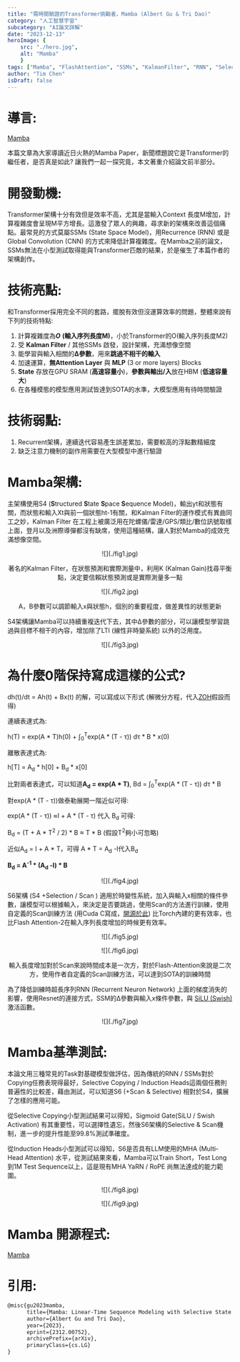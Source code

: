 ```yaml
---
title: "需時間驗證的Transformer挑戰者，Mamba (Albert Gu & Tri Dao)"
category: "人工智慧宇宙"
subcategory: "AI論文詳解"
date: "2023-12-13"
heroImage: { 
    src: "./hero.jpg",
    alt: "Mamba"
    }
tags: ["Mamba", "FlashAttention", "SSMs", "KalmanFilter", "RNN", "SelectionS6", "HardwareAware", "AI論文詳解", "基礎模型"]
author: "Tim Chen"
isDraft: false
---
```

# 導言:
[Mamba](https://arxiv.org/abs/2312.00752)

本篇文章為大家導讀近日火熱的Mamba Paper，新聞標題說它是Transformer的繼任者，是否真是如此? 讓我們一起一探究竟，本文著重介紹論文前半部分。

# 開發動機:
Transformer架構十分有效但是效率不高，尤其是當輸入Context 長度M增加，計算複雜度會呈現M平方增長。這激發了眾人的興趣，尋求新的架構來改善這個痛點。最常見的方式莫屬SSMs (State Space Model)，用Recurrence (RNN) 或是 Global Convolution (CNN) 的方式來降低計算複雜度。在Mamba之前的論文，SSMs無法在小型測試取得能與Transformer匹敵的結果，於是催生了本篇作者的架構創作。

# 技術亮點:
和Transformer採用完全不同的套路，擺脫有效但沒運算效率的問題，整體來說有下列的技術特點:

1. 計算複雜度為***O*** **(輸入序列長度M)**，小於Transformer的O(輸入序列長度M2)
2. 受 **Kalman Filter** / 其他SSMs 啟發，設計架構，充滿想像空間
3. 能學習與輸入相關的**Δ參數**，用來**跳過不相干的輸入**
4. 加速運算，**無Attention Layer** 與 **MLP** (3 or more layers) Blocks
5. **State** 存放在GPU SRAM (**高速容量小**)，**參數與輸出/入**放在HBM (**低速容量大**)
6. 在各種模態的模型應用測試皆達到SOTA的水準，大模型應用有待時間驗證

# 技術弱點:
1. Recurrent架構，連續迭代容易產生誤差累加，需要較高的浮點數精細度
2. 缺乏注意力機制的副作用需要在大型模型中進行驗證

# Mamba架構:
主架構使用S4 (**S**tructured **S**tate **S**pace **S**equence Model)，輸出yt和狀態有關，而狀態和輸入Xt與前一個狀態ht-1有關，和Kalman Filter的運作模式有異曲同工之妙，Kalman Filter 在工程上被廣泛用在陀螺儀/雷達/GPS/類比/數位訊號取樣上面，登月以及洲際導彈都沒有缺席，使用這種結構，讓人對於Mamba的成效充滿想像空間。

<p align="center">![](./fig1.jpg)</p>
<p align="center">著名的Kalman Filter，在狀態預測和實際測量中，利用K (Kalman Gain)找尋平衡點，決定要信賴狀態預測或是實際測量多一點</p>

<p align="center">![](./fig2.jpg)</p>
<p align="center">A，B參數可以調節輸入x與狀態h，個別的重要程度，做差異性的狀態更新</p>

S4架構讓Mamba可以持續重複迭代下去，其中Δ參數的部分，可以讓模型學習跳過與目標不相干的內容，增加除了LTI (線性非時變系統) 以外的泛用度。

<p align="center">![](./fig3.jpg)</p>

# 為什麼0階保持寫成這樣的公式? 
dh(t)/dt = Ah(t) + Bx(t) 的解，可以寫成以下形式 (解微分方程，代入[ZOH](https://zh.wikipedia.org/zh-tw/%E9%9B%B6%E9%9A%8E%E4%BF%9D%E6%8C%81)假設而得)

連續表達式為:

h(T) = exp(A * T)h(0) + ∫<sub>0</sub><sup>T</sup>exp(A * (T - τ)) dτ * B * x(0)

離散表達式為:

h[T] = A<sub>d</sub> * h[0] + B<sub>d</sub> * x[0]

比對兩者表達式，可以知道**A<sub>d</sub> = exp(A * T)**, Bd = ∫<sub>0</sub><sup>T</sup>exp(A * (T - τ)) dτ * B

對exp(A * (T - τ))做泰勒展開一階近似可得:

exp(A * (T - τ)) ≈Ⅰ + A * (T - τ) 代入 B<sub>d</sub> 可得:

B<sub>d</sub> = (T + A * T<sup>2</sup> / 2) * B ​≈ T * B (假設T<sup>2</sup>夠小可忽略)

近似A<sub>d</sub> = Ⅰ + A * T，可得 A * T = A<sub>d</sub> -Ⅰ代入B<sub>d</sub>

**B<sub>d</sub> = A<sup>-1</sup> * (A<sub>d</sub> -Ⅰ) * B**

<p align="center">![](./fig4.jpg)</p>

S6架構 (S4 +Selection / Scan ) 適用於時變性系統，加入與輸入x相關的條件參數，讓模型可以根據輸入，來決定是否要跳過，使用Scan的方法進行訓練，使用自定義的Scan訓練方法 (用Cuda C寫成，[開源於此](https://github.com/state-spaces/mamba/tree/main/csrc/selective_scan)) 比Torch內建的更有效率，也比Flash Attention-2在輸入序列長度增加的時候更有效率。

<p align="center">![](./fig5.jpg)</p>
<p align="center">![](./fig6.jpg)</p>
<p align="center">輸入長度增加對於Scan來說時間成本是一次方，對於Flash-Attention來說是二次方，使用作者自定義的Scan訓練方法，可以達到SOTA的訓練時間</p>

為了降低訓練時超長序列RNN (Recurrent Neuron Network) 上面的梯度消失的影響，使用Resnet的連接方式，SSM的Δ參數與輸入x條件參數，與 [SiLU (Swish)](https://paperswithcode.com/method/silu) 激活函數。

<p align="center">![](./fig7.jpg)</p>

# Mamba基準測試:
本論文用三種常見的Task對基礎模型做評估，因為傳統的RNN / SSMs對於Copying任務表現得最好，Selective Copying / Induction Heads這兩個任務則普遍性的比較差，藉由測試，可以知道S6 (+Scan & Selective) 相對於S4，擴展了怎樣的應用可能。

從Selective Copying小型測試結果可以得知，Sigmoid Gate(SiLU / Swish Activation) 有其重要性，可以選擇性遺忘，然後S6架構的Selective & Scan機制，進一步的提升性能至99.8%測試準確度。

從Induction Heads小型測試可以得知，S6是否具有LLM使用的MHA (Multi-Head Attention) 水平，從測試結果來看，Mamba可以Train Short，Test Long 到1M Test Sequence以上，這是現有MHA YaRN / RoPE 尚無法達成的能力範圍。

<p align="center">![](./fig8.jpg)</p>
<p align="center">![](./fig9.jpg)</p>

# Mamba 開源程式:
[Mamba](https://github.com/state-spaces/mamba)

# 引用:
```markdown
@misc{gu2023mamba,
      title={Mamba: Linear-Time Sequence Modeling with Selective State Spaces}, 
      author={Albert Gu and Tri Dao},
      year={2023},
      eprint={2312.00752},
      archivePrefix={arXiv},
      primaryClass={cs.LG}
}
```
